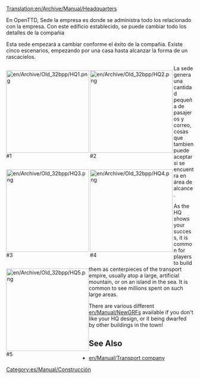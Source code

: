 [[Translation:en/Archive/Manual/Headquarters]]

En OpenTTD, Sede la empresa es donde se administra todo los relacionado con la empresa. Con este edificio establecido, se puede cambiar todo los detalles de la compañia 

Esta sede empezará a cambiar conforme el éxito de la compañia. Existe cinco escenarios, empezando por una casa hasta alcanzar la forma de un rascacielos.

<div style="float:left;border-right:3px solid white">[[File:en/Archive/Old 32bpp/HQ1.png|222px]]<br />#1</div>
<div style="float:left;border-right:3px solid white">[[File:en/Archive/Old 32bpp/HQ2.png|222px]]<br />#2</div>
<div style="float:left;border-right:3px solid white">[[File:en/Archive/Old 32bpp/HQ3.png|222px]]<br />#3</div>
<div style="float:left;border-right:3px solid white">[[File:en/Archive/Old 32bpp/HQ4.png|222px]]<br />#4</div>
<div style="float:left">[[File:en/Archive/Old 32bpp/HQ5.png|222px]]<br />#5</div>

{{en/-}}

La sede genera una cantidad pequeña de pasajeros y correo, cosas que tambien puede aceptar si se encuentra en área de alcance.

As the HQ shows your success, it is common for players to build them as centerpieces of the transport empire, usually atop a large, artificial mountain, or on an island in the sea. It is common to see millions spent on such large areas.

There are various different [[en/Manual/NewGRF]]s available if you don't like your HQ design, or it being dwarfed by other buildings in the town!
==See Also==
*[[en/Manual/Transport company]]

[[Category:es/Manual/Construcción]]